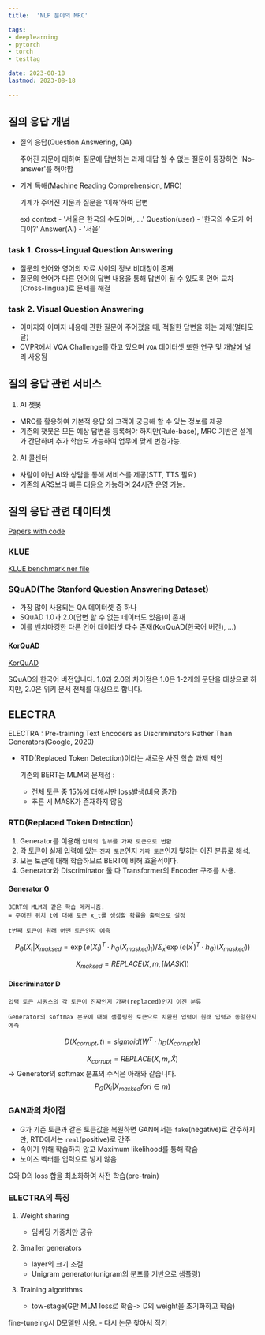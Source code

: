 ```yaml
---
title:  'NLP 분야의 MRC'

tags:
- deeplearning
- pytorch
- torch
- testtag

date: 2023-08-18
lastmod: 2023-08-18
 
---
```




## 질의 응답 개념

- 질의 응답(Question Answering, QA)

    주어진 지문에 대하여 질문에 답변하는 과제 
    대답 할 수 없는 질문이 등장하면 'No-answer'를 해야함

- 기계 독해(Machine Reading Comprehension, MRC)

    기계가 주어진 지문과 질문을 '이해'하여 답변

    ex) context - '서울은 한국의 수도이며, ...'
        Question(user) - '한국의 수도가 어디야?'
        Answer(AI) - '서울'

### task 1. Cross-Lingual Question Answering

- 질문의 언어와 영어의 자료 사이의 정보 비대칭이 존재
- 질문의 언어가 다른 언어의 답변 내용을 통해 답변이 될 수 있도록
  언어 교차(Cross-lingual)로 문제를 해결

### task 2. Visual Question Answering

- 이미지와 이미지 내용에 관한 질문이 주어졌을 때, 적절한 답변을 하는 과제(멀티모달)
- CVPR에서 VQA Challenge를 하고 있으며 `VQA` 데이터셋 또한 연구 및 개발에 널리 사용됨

## 질의 응답 관련 서비스

1. AI 챗봇

- MRC를 활용하여 기본적 응답 외 고객이 궁금해 할 수 있는 정보를 제공
- 기존의 챗봇은 모든 예상 답변을 등록해야 하지만(Rule-base), MRC 기반은 설계가 간단하며
  추가 학습도 가능하여 업무에 맞게 변경가능.

2. AI 콜센터

- 사람이 아닌 AI와 상담을 통해 서비스를 제공(STT, TTS 필요)
- 기존의 ARS보다 빠른 대응으 가능하며 24시간 운영 가능.


## 질의 응답 관련 데이터셋

[Papers with code](https://paperswithcode.com "papers with code")  

### KLUE

[KLUE benchmark ner file](https://klue-benchmark.com/tasks "KLUE ner file")  

### SQuAD(The Stanford Question Answering Dataset)

- 가장 많이 사용되는 QA 데이터셋 중 하나
- SQuAD 1.0과 2.0(답변 할 수 없는 데이터도 있음)이 존재
- 이를 벤치마킹한 다른 언어 데이터셋 다수 존재(KorQuAD(한국어 버전), ...)

#### KorQuAD

[KorQuAD](https://korquad.github.io/KorQuad%201.0/ "KorQuAD")

SQuAD의 한국어 버전입니다.
1.0과 2.0의 차이점은 1.0은 1-2개의 문단을 대상으로 하지만,
2.0은 위키 문서 전체를 대상으로 합니다.


## ELECTRA

ELECTRA : Pre-training Text Encoders as Discriminators Rather Than Generators(Google, 2020)

- RTD(Replaced Token Detection)이라는 새로운 사전 학습 과제 제안
  
    기존의 BERT는 MLM의 문제점 :

  - 전체 토큰 중 15%에 대해서만 loss발생(비용 증가)
  - 추론 시 MASK가 존재하지 않음

### RTD(Replaced Token Detection)

1. Generator를 이용해 `입력의 일부를 가짜 토큰으로 변환`
2. 각 토큰이 실제 입력에 있는 `진짜 토큰`인지 `가짜 토큰`인지 맞히는 이진 분류로 해석.
3. 모든 토큰에 대해 학습하므로 BERT에 비해 효율적이다.
4. Generator와 Discriminator 둘 다 Transformer의 Encoder 구조를 사용.

#### Generator G

    BERT의 MLM과 같은 학습 메커니즘.
    = 주어진 위치 t에 대해 토큰 x_t를 생성할 확률을 출력으로 설정

    t번째 토큰이 원래 어떤 토큰인지 예측

$$ P_G(X_t | X_{maksed} = \exp (e(X_t)^T\cdot h_G(X_{masked})_t) / \Sigma_{x^\prime}\exp (e(x^\prime)^T\cdot h_G)(X_{masked})) $$

$$ X_{maksed} = REPLACE(X, m, [MASK]) $$

#### Discriminator D

    입력 토큰 시퀀스의 각 토큰이 진짜인지 가짜(replaced)인지 이진 분류

    Generator의 softmax 분포에 대해 샘플링한 토큰으로 치환한 입력이 원래 입력과 동일한지 예측

$$ D(X_{corrupt},t) = sigmoid(W^T\cdot h_D(X_{corrupt})_t) $$

$$ X_{corrupt} = REPLACE(X, m, \hat X) $$
-> Generator의 softmax 분포의 수식은 아래와 같습니다.
 $$ P_G(X_i | X_{masked} for i \in m) $$


### GAN과의 차이점

- G가 기존 토큰과 같은 토큰값을 복원하면 GAN에서는 `fake`(negative)로 간주하지만, RTD에서는 `real`(positive)로 간주
- 속이기 위해 학습하지 않고 Maximum likelihood를 통해 학습
- 노이즈 벡터를 입력으로 넣지 않음

G와 D의 loss 합을 최소화하여 사전 학습(pre-train)

### ELECTRA의 특징

1. Weight sharing
   - 임베딩 가중치만 공유
2. Smaller generators
   - layer의 크기 조절
   - Unigram generator(unigram의 분포를 기반으로 샘플링)

3. Training algorithms
   - tow-stage(G만 MLM loss로 학습-> D의 weight을 초기화하고 학습)

fine-tuneing시 D모델만 사용. - 다시 논문 찾아서 적기